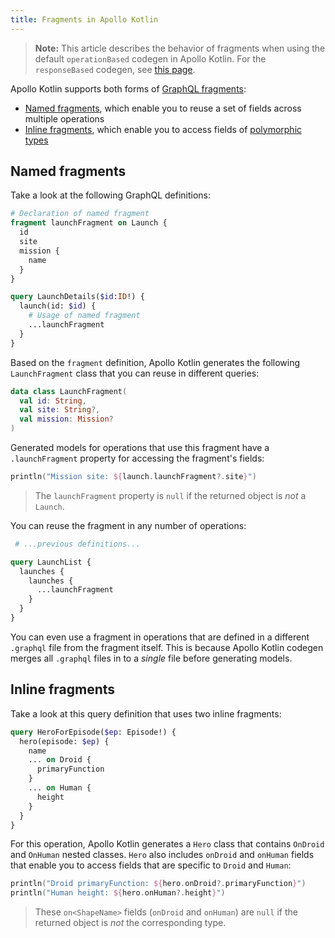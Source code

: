 ```yaml
---
title: Fragments in Apollo Kotlin
---
```


> **Note:** This article describes the behavior of fragments when using the default `operationBased` codegen in Apollo Kotlin. For the `responseBased` codegen, see [this page](../../advanced/response-based-codegen).

Apollo Kotlin supports both forms of [GraphQL fragments](https://graphql.org/learn/queries/#fragments):

* [Named fragments](#named-fragments), which enable you to reuse a set of fields across multiple operations
* [Inline fragments](#inline-fragments), which enable you to access fields of [polymorphic types](https://www.apollographql.com/docs/apollo-server/schema/unions-interfaces/)


## Named fragments

Take a look at the following GraphQL definitions:

```graphql:title=Launch.graphql
# Declaration of named fragment
fragment launchFragment on Launch {
  id
  site
  mission {
    name
  }
}

query LaunchDetails($id:ID!) {
  launch(id: $id) {
    # Usage of named fragment
    ...launchFragment
  }
}
```

Based on the `fragment` definition, Apollo Kotlin generates the following `LaunchFragment` class that you can reuse in different queries:

```kotlin:title=LaunchFragment.kt
data class LaunchFragment(
  val id: String,
  val site: String?,
  val mission: Mission?
)
```

Generated models for operations that use this fragment have a `.launchFragment` property for accessing the fragment's fields:

```kotlin
println("Mission site: ${launch.launchFragment?.site}")
```

> The `launchFragment` property is `null` if the returned object is _not_ a `Launch`.

You can reuse the fragment in any number of operations:

```graphql:title=Launch.graphql
 # ...previous definitions...

query LaunchList {
  launches {
    launches {
      ...launchFragment
    }
  }
}
```

You can even use a fragment in operations that are defined in a different `.graphql` file from the fragment itself. This is because Apollo Kotlin codegen merges all `.graphql` files in to a _single_ file before generating models.

## Inline fragments

Take a look at this query definition that uses two inline fragments:

```graphql{4-9}:title=HeroQuery.graphql
query HeroForEpisode($ep: Episode!) {
  hero(episode: $ep) {
    name
    ... on Droid {
      primaryFunction
    }
    ... on Human {
      height
    }
  }
}
```

For this operation, Apollo Kotlin generates a `Hero` class that contains `OnDroid` and `OnHuman` nested classes. `Hero` also includes `onDroid` and `onHuman` fields that enable you to access fields that are specific to `Droid` and `Human`:

```kotlin
println("Droid primaryFunction: ${hero.onDroid?.primaryFunction}")
println("Human height: ${hero.onHuman?.height}")
```

> These `on<ShapeName>` fields (`onDroid` and `onHuman`) are `null` if the returned object is _not_ the corresponding type.
